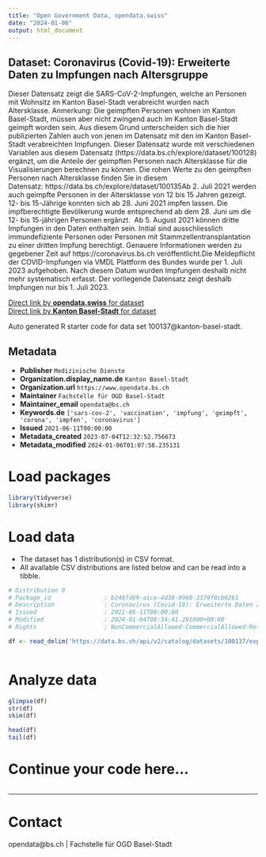 ```yaml
---
title: "Open Government Data, opendata.swiss"
date: "2024-01-06"
output: html_document
---
```


## Dataset: Coronavirus (Covid-19): Erweiterte Daten zu Impfungen nach Altersgruppe

Dieser Datensatz zeigt die SARS-CoV-2-Impfungen, welche an Personen mit Wohnsitz im Kanton Basel-Stadt verabreicht wurden nach Altersklasse. Anmerkung: Die geimpften Personen wohnen im Kanton Basel-Stadt, müssen aber nicht zwingend auch im Kanton Basel-Stadt geimpft worden sein. Aus diesem Grund unterscheiden sich die hier publizierten Zahlen auch von jenen im Datensatz mit den im Kanton Basel-Stadt verabreichten Impfungen. Dieser Datensatz wurde mit verschiedenen Variablen aus diesem Datensatz (https://data.bs.ch/explore/dataset/100128) ergänzt, um die Anteile der geimpften Personen nach Altersklasse für die Visualisierungen berechnen zu können. Die rohen Werte zu den geimpften Personen nach Altersklasse finden Sie in diesem Datensatz: https://data.bs.ch/explore/dataset/100135Ab 2. Juli 2021 werden auch geimpfte Personen in der Altersklasse von 12 bis 15 Jahren gezeigt. 12- bis 15-Jährige konnten sich ab 28. Juni 2021 impfen lassen. Die impfberechtigte Bevölkerung wurde entsprechend ab dem 28. Juni um die 12- bis 15-jährigen Personen ergänzt. 
Ab 5. August 2021 können dritte Impfungen in den Daten enthalten sein. Initial sind ausschliesslich immundefiziente Personen oder Personen mit Stammzellentransplantation zu einer dritten Impfung berechtigt. Genauere Informationen werden zu gegebener Zeit auf https://coronavirus.bs.ch veröffentlicht.Die Meldepflicht der COVID-Impfungen via VMDL Plattform des Bundes wurde per 1. Juli 2023 aufgehoben. Nach diesem Datum wurden Impfungen deshalb nicht mehr systematisch erfasst. Der vorliegende Datensatz zeigt deshalb Impfungen nur bis 1. Juli 2023.


[Direct link by **opendata.swiss** for dataset](https://opendata.swiss/de/dataset/coronavirus-covid-19-erweiterte-daten-zu-impfungen-nach-altersgruppe)<br>
[Direct link by **Kanton Basel-Stadt** for dataset](https://data.bs.ch/explore/dataset/100137/)

Auto generated R starter code for data set 100137@kanton-basel-stadt.

## Metadata

- **Publisher** `Medizinische Dienste`
- **Organization.display_name.de** `Kanton Basel-Stadt`
- **Organization.url** `https://www.opendata.bs.ch`
- **Maintainer** `Fachstelle für OGD Basel-Stadt`
- **Maintainer_email** `opendata@bs.ch`
- **Keywords.de** `['sars-cov-2', 'vaccination', 'impfung', 'geimpft', 'corona', 'impfen', 'coronavirus']`
- **Issued** `2021-06-11T00:00:00`
- **Metadata_created** `2023-07-04T12:32:52.756673`
- **Metadata_modified** `2024-01-06T01:07:58.235131`


# Load packages

```r

library(tidyverse)
library(skimr)

```

# Load data

-   The dataset has 1 distribution(s) in CSV format.
-   All available CSV distributions are listed below and can be read into a tibble.

```r

# Distribution 0
# Package_id               : b248fd69-a1ce-4d38-9968-3379f8cb6261
# Description              : Coronavirus (Covid-19): Erweiterte Daten zu Impfungen nach Altersgruppe (csv)
# Issued                   : 2021-06-11T00:00:00
# Modified                 : 2024-01-04T08:34:41.291000+00:00
# Rights                   : NonCommercialAllowed-CommercialAllowed-ReferenceRequired

df <- read_delim('https://data.bs.ch/api/v2/catalog/datasets/100137/exports/csv')



```

# Analyze data

```r

glimpse(df)
str(df)
skim(df)

head(df)
tail(df)

```

# Continue your code here...

```r

```

------------------------------------------------------------------------

# Contact

opendata@bs.ch | Fachstelle für OGD Basel-Stadt
